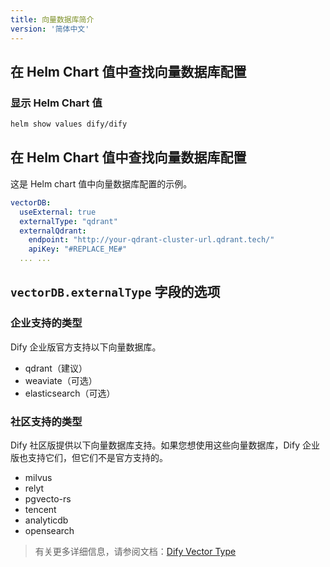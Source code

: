 ```yaml
---
title: 向量数据库简介
version: '简体中文'
---
```


## 在 Helm Chart 值中查找向量数据库配置

### 显示 Helm Chart 值

```bash
helm show values dify/dify
````


## 在 Helm Chart 值中查找向量数据库配置
这是 Helm chart 值中向量数据库配置的示例。

````yaml
vectorDB:
  useExternal: true
  externalType: "qdrant"
  externalQdrant:
    endpoint: "http://your-qdrant-cluster-url.qdrant.tech/"
    apiKey: "#REPLACE_ME#"
  ... ...
````


## `vectorDB.externalType` 字段的选项
### 企业支持的类型
Dify 企业版官方支持以下向量数据库。

- qdrant（建议）
- weaviate（可选）
- elasticsearch（可选）

### 社区支持的类型
Dify 社区版提供以下向量数据库支持。如果您想使用这些向量数据库，Dify 企业版也支持它们，但它们不是官方支持的。

- milvus
- relyt
- pgvecto-rs
- tencent
- analyticdb
- opensearch

> 有关更多详细信息，请参阅文档：[Dify Vector Type](https://github.com/langgenius/dify/blob/main/api/core/rag/datasource/vdb/vector_type.py)